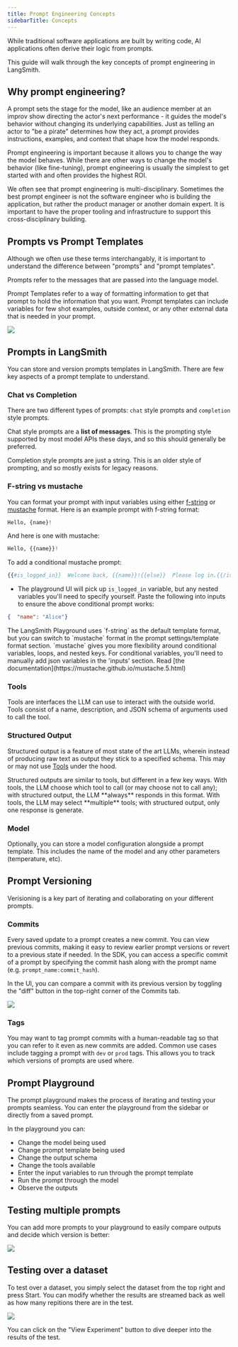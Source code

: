 ```yaml
---
title: Prompt Engineering Concepts
sidebarTitle: Concepts
---
```



While traditional software applications are built by writing code, AI applications often derive their logic from prompts.

This guide will walk through the key concepts of prompt engineering in LangSmith.

## Why prompt engineering?

A prompt sets the stage for the model, like an audience member at an improv show directing the actor's next performance - it guides the model's behavior without changing its underlying capabilities. Just as telling an actor to "be a pirate" determines how they act, a prompt provides instructions, examples, and context that shape how the model responds.

Prompt engineering is important because it allows you to change the way the model behaves. While there are other ways to change the model's behavior (like fine-tuning), prompt engineering is usually the simplest to get started with and often provides the highest ROI.

We often see that prompt engineering is multi-disciplinary. Sometimes the best prompt engineer is not the software engineer who is building the application, but rather the product manager or another domain expert. It is important to have the proper tooling and infrastructure to support this cross-disciplinary building.

## Prompts vs Prompt Templates

Although we often use these terms interchangably, it is important to understand the difference between "prompts" and "prompt templates".

Prompts refer to the messages that are passed into the language model.

Prompt Templates refer to a way of formatting information to get that prompt to hold the information that you want. Prompt templates can include variables for few shot examples, outside context, or any other external data that is needed in your prompt.

![](/langsmith/images/prompt-vs-prompt-template.png)

## Prompts in LangSmith

You can store and version prompts templates in LangSmith. There are few key aspects of a prompt template to understand.

### Chat vs Completion

There are two different types of prompts: `chat` style prompts and `completion` style prompts.

Chat style prompts are a **list of messages**. This is the prompting style supported by most model APIs these days, and so this should generally be preferred.

Completion style prompts are just a string. This is an older style of prompting, and so mostly exists for legacy reasons.

### F-string vs mustache

You can format your prompt with input variables using either [f-string](https://realpython.com/python-f-strings/) or [mustache](https://mustache.github.io/mustache.5.html) format. Here is an example prompt with f-string format:

```python
Hello, {name}!
```

And here is one with mustache:

```python
Hello, {{name}}!
```

To add a conditional mustache prompt:

```python
{{#is_logged_in}}  Welcome back, {{name}}!{{else}}  Please log in.{{/is_logged_in}}
```

* The playground UI will pick up `is_logged_in` variable, but any nested variables you'll need to specify yourself. Paste the following into inputs to ensure the above conditional prompt works:

```json
{  "name": "Alice"}
```

<Check>
  The LangSmith Playground uses `f-string` as the default template format, but you can switch to `mustache` format in the prompt settings/template format section. `mustache` gives you more flexibility around conditional variables, loops, and nested keys. For conditional variables, you'll need to manually add json variables in the 'inputs' section. Read [the documentation](https://mustache.github.io/mustache.5.html)
</Check>

### Tools

Tools are interfaces the LLM can use to interact with the outside world. Tools consist of a name, description, and JSON schema of arguments used to call the tool.

### Structured Output

Structured output is a feature of most state of the art LLMs, wherein instead of producing raw text as output they stick to a specified schema. This may or may not use [Tools](#tools) under the hood.

<Check>
  Structured outputs are similar to tools, but different in a few key ways. With tools, the LLM choose which tool to call (or may choose not to call any); with structured output, the LLM **always** responds in this format. With tools, the LLM may select **multiple** tools; with structured output, only one response is generate.
</Check>

### Model

Optionally, you can store a model configuration alongside a prompt template. This includes the name of the model and any other parameters (temperature, etc).

## Prompt Versioning

Verisioning is a key part of iterating and collaborating on your different prompts.

### Commits

Every saved update to a prompt creates a new commit. You can view previous commits, making it easy to review earlier prompt versions or revert to a previous state if needed. In the SDK, you can access a specific commit of a prompt by specifying the commit hash along with the prompt name (e.g. `prompt_name:commit_hash`).

In the UI, you can compare a commit with its previous version by toggling the "diff" button in the top-right corner of the Commits tab. 

![](/langsmith/images/commit-diff.png)

### Tags

You may want to tag prompt commits with a human-readable tag so that you can refer to it even as new commits are added. Common use cases include tagging a prompt with `dev` or `prod` tags. This allows you to track which versions of prompts are used where.

## Prompt Playground

The prompt playground makes the process of iterating and testing your prompts seamless. You can enter the playground from the sidebar or directly from a saved prompt.

In the playground you can:

* Change the model being used
* Change prompt template being used
* Change the output schema
* Change the tools available
* Enter the input variables to run through the prompt template
* Run the prompt through the model
* Observe the outputs

## Testing multiple prompts

You can add more prompts to your playground to easily compare outputs and decide which version is better:

![](/langsmith/images/add-prompt-to-playground.gif)

## Testing over a dataset

To test over a dataset, you simply select the dataset from the top right and press Start. You can modify whether the results are streamed back as well as how many repitions there are in the test.

![](/langsmith/images/test-over-dataset-in-playground.gif)

You can click on the "View Experiment" button to dive deeper into the results of the test.
